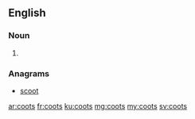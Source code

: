 ==English==

===Noun===
{{head|en|plural}}

# {{plural of|coot|lang=en}}

===Anagrams===
* [[scoot#English|scoot]]

[[ar:coots]]
[[fr:coots]]
[[ku:coots]]
[[mg:coots]]
[[my:coots]]
[[sv:coots]]